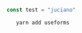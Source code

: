 


<Page>


   ```javascript
   
   const test = "juciano"
   
   ```


   ```javascript
      yarn add useforms
   ```
  
</Page>
